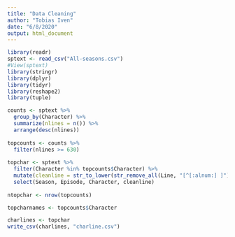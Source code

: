 ```yaml
---
title: "Data Cleaning"
author: "Tobias Iven"
date: "6/8/2020"
output: html_document
---
```


```r
library(readr)
sptext <- read_csv("All-seasons.csv")
#View(sptext)
library(stringr)
library(dplyr)
library(tidyr)
library(reshape2)
library(tuple)

```
```r
counts <- sptext %>%
  group_by(Character) %>%
  summarize(nlines = n()) %>%
  arrange(desc(nlines))
  
topcounts <- counts %>%
  filter(nlines >= 630)
  
topchar <- sptext %>%
  filter(Character %in% topcounts$Character) %>%
  mutate(cleanline = str_to_lower(str_remove_all(Line, "[^[:alnum:] ]"))) %>%
  select(Season, Episode, Character, cleanline)
  
ntopchar <- nrow(topcounts)

topcharnames <- topcounts$Character
```

```r
charlines <- topchar
write_csv(charlines, "charline.csv")


```

